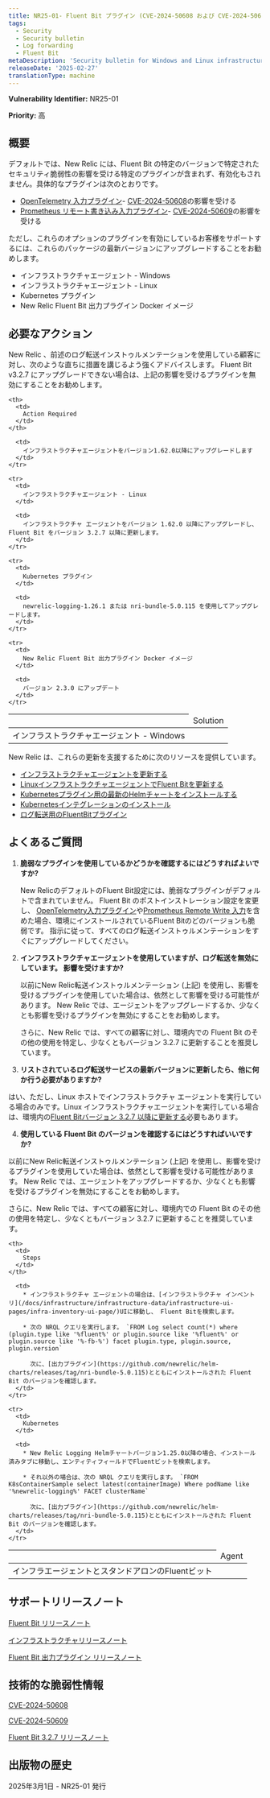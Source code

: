 ```yaml
---
title: NR25-01- Fluent Bit プラグイン (CVE-2024-50608 および CVE-2024-50609)
tags:
  - Security
  - Security bulletin
  - Log forwarding
  - Fluent Bit
metaDescription: 'Security bulletin for Windows and Linux infrastructure agent and Fluent Bit, the Kubernetes plugin, and the Fluent Bit output plugin.'
releaseDate: '2025-02-27'
translationType: machine
---
```


<DNT>**Vulnerability Identifier:**</DNT> NR25-01

<DNT>**Priority:**</DNT> 高

## 概要

デフォルトでは、New Relic には、Fluent Bit の特定のバージョンで特定されたセキュリティ脆弱性の影響を受ける特定のプラグインが含まれず、有効化もされません。具体的なプラグインは次のとおりです。

* [OpenTelemetry 入力プラグイン](https://docs.fluentbit.io/manual/pipeline/inputs/opentelemetry)- [CVE-2024-50608](https://nvd.nist.gov/vuln/detail/CVE-2024-50608)の影響を受ける
* [Prometheus リモート書き込み入力プラグイン](https://docs.fluentbit.io/manual/pipeline/inputs/prometheus-remote-write)- [CVE-2024-50609](https://nvd.nist.gov/vuln/detail/CVE-2024-50609)の影響を受ける

ただし、これらのオプションのプラグインを有効にしているお客様をサポートするには、これらのパッケージの最新バージョンにアップグレードすることをお勧めします。

* インフラストラクチャエージェント - Windows
* インフラストラクチャエージェント - Linux
* Kubernetes プラグイン
* New Relic Fluent Bit 出力プラグイン Docker イメージ

## 必要なアクション

New Relic 、前述のログ転送インストゥルメンテーションを使用している顧客に対し、次のような直ちに措置を講じるよう強くアドバイスします。 Fluent Bit v3.2.7 にアップグレードできない場合は、上記の影響を受けるプラグインを無効にすることをお勧めします。

<table>
  <thead>
    <th>
      <td>
        Solution
      </td>
    </th>

    <th>
      <td>
        Action Required
      </td>
    </th>
  </thead>

  <tbody>
    <tr>
      <td>
        インフラストラクチャエージェント - Windows
      </td>

      <td>
        インフラストラクチャエージェントをバージョン1.62.0以降にアップグレードします
      </td>
    </tr>

    <tr>
      <td>
        インフラストラクチャエージェント - Linux
      </td>

      <td>
        インフラストラクチャ エージェントをバージョン 1.62.0 以降にアップグレードし、Fluent Bit をバージョン 3.2.7 以降に更新します。
      </td>
    </tr>

    <tr>
      <td>
        Kubernetes プラグイン
      </td>

      <td>
        newrelic-logging-1.26.1 または nri-bundle-5.0.115 を使用してアップグレードします。
      </td>
    </tr>

    <tr>
      <td>
        New Relic Fluent Bit 出力プラグイン Docker イメージ
      </td>

      <td>
        バージョン 2.3.0 にアップデート
      </td>
    </tr>
  </tbody>
</table>

New Relic は、これらの更新を支援するために次のリソースを提供しています。

* [インフラストラクチャエージェントを更新する](/docs/infrastructure/install-infrastructure-agent/update-or-uninstall/update-infrastructure-agent/)
* [LinuxインフラストラクチャエージェントでFluent Bitを更新する](/docs/logs/forward-logs/forward-your-logs-using-infrastructure-agent/#install-fb-version)
* [Kubernetesプラグイン用の最新のHelmチャートをインストールする](https://github.com/newrelic/helm-charts/tree/master?tab=readme-ov-file#Installthecharts)
* [Kubernetesインテグレーションのインストール](/docs/kubernetes-pixie/kubernetes-integration/installation/kubernetes-integration-install-configure/)
* [ログ転送用のFluentBitプラグイン](/docs/logs/forward-logs/fluent-bit-plugin-log-forwarding/)

## よくあるご質問

1. **脆弱なプラグインを使用しているかどうかを確認するにはどうすればよいですか?**

   New RelicのデフォルトのFluent Bit設定には、脆弱なプラグインがデフォルトで含まれていません。 Fluent Bit のポストインストレーション設定を変更し、 [OpenTelemetry入力プラグイン](https://docs.fluentbit.io/manual/pipeline/inputs/opentelemetry)や[Prometheus Remote Write 入力](https://docs.fluentbit.io/manual/pipeline/inputs/prometheus-remote-write)を含めた場合、環境にインストールされているFluent Bitのどのバージョンも脆弱です。 指示に従って、すべてのログ転送インストゥルメンテーションをすぐにアップグレードしてください。

2. **インフラストラクチャエージェントを使用していますが、ログ転送を無効にしています。 影響を受けますか?**

   以前にNew Relic転送インストゥルメンテーション (上記) を使用し、影響を受けるプラグインを使用していた場合は、依然として影響を受ける可能性があります。 New Relic では、エージェントをアップグレードするか、少なくとも影響を受けるプラグインを無効にすることをお勧めします。

   さらに、New Relic では、すべての顧客に対し、環境内での Fluent Bit のその他の使用を特定し、少なくともバージョン 3.2.7 に更新することを推奨しています。

3. **リストされているログ転送サービスの最新バージョンに更新したら、他に何か行う必要がありますか?**

はい、ただし、Linux ホストでインフラストラクチャ エージェントを実行している場合のみです。Linux インフラストラクチャエージェントを実行している場合は、環境内の[Fluent Bitバージョン 3.2.7 以降に更新する](/docs/logs/forward-logs/forward-your-logs-using-infrastructure-agent/#install-fb-version)必要もあります。

4. **使用している Fluent Bit のバージョンを確認するにはどうすればいいですか?**

以前にNew Relic転送インストゥルメンテーション (上記) を使用し、影響を受けるプラグインを使用していた場合は、依然として影響を受ける可能性があります。 New Relic では、エージェントをアップグレードするか、少なくとも影響を受けるプラグインを無効にすることをお勧めします。

さらに、New Relic では、すべての顧客に対し、環境内での Fluent Bit のその他の使用を特定し、少なくともバージョン 3.2.7 に更新することを推奨しています。

<table>
  <thead>
    <th>
      <td>
        Agent
      </td>
    </th>

    <th>
      <td>
        Steps
      </td>
    </th>
  </thead>

  <tbody>
    <tr>
      <td>
        インフラエージェントとスタンドアロンのFluentビット
      </td>

      <td>
        * インフラストラクチャ エージェントの場合は、[インフラストラクチャ インベントリ](/docs/infrastructure/infrastructure-data/infrastructure-ui-pages/infra-inventory-ui-page/)UIに移動し、 Fluent Bitを検索します。

        * 次の NRQL クエリを実行します。 `FROM Log select count(*) where (plugin.type like '%fluent%' or plugin.source like '%fluent%' or plugin.source like '%-fb-%') facet plugin.type, plugin.source, plugin.version`

          次に、[出力プラグイン](https://github.com/newrelic/helm-charts/releases/tag/nri-bundle-5.0.115)とともにインストールされた Fluent Bit のバージョンを確認します。
      </td>
    </tr>

    <tr>
      <td>
        Kubernetes
      </td>

      <td>
        * New Relic Logging Helmチャートバージョン1.25.0以降の場合、インストール済みタブに移動し、エンティティフィールドでFluentビットを検索します。

        * それ以外の場合は、次の NRQL クエリを実行します。 `FROM K8sContainerSample select latest(containerImage) Where podName like '%newrelic-logging%' FACET clusterName`

          次に、[出力プラグイン](https://github.com/newrelic/helm-charts/releases/tag/nri-bundle-5.0.115)とともにインストールされた Fluent Bit のバージョンを確認します。
      </td>
    </tr>
  </tbody>
</table>

## サポートリリースノート

[Fluent Bit リリースノート](/docs/release-notes/fluentbit-release-notes/)

[インフラストラクチャリリースノート](/docs/release-notes/infrastructure-release-notes/infrastructure-agent-release-notes/)

[Fluent Bit 出力プラグイン リリースノート](https://github.com/newrelic/newrelic-fluent-bit-output/releases)

## 技術的な脆弱性情報

[CVE-2024-50608](https://nvd.nist.gov/vuln/detail/CVE-2024-50608)

[CVE-2024-50609](https://nvd.nist.gov/vuln/detail/CVE-2024-50609)

[Fluent Bit 3.2.7 リリースノート](https://fluentbit.io/announcements/v3.2.7/)

## 出版物の歴史

2025年3月1日 - NR25-01 発行